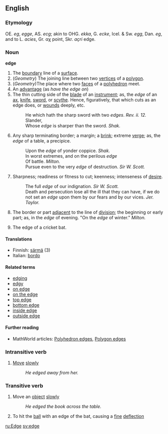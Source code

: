 ==English==

===Etymology===
OE. ''eg'',
''egge'', AS. ''ecg''; akin to OHG. ''ekka'', G.
''ecke'', Icel. & Sw. ''egg'', Dan. ''eg'', and to L.
''acies'', Gr. &alpha;&chi;<!-- need to double-check; was 'akh` --> point, Skr. ''a&ccedil;ri''
edge.

===Noun===
'''edge'''

#The [[boundary]] line of a [[surface]].
#(''Geometry'') The joining line between two [[vertex|vertices]] of a [[polygon]].
#(''Geometry'')The place where two [[face]]s of a [[polyhedron]] meet.
#An [[advantage]] (as ''have the edge on'')
# The thin cutting side of the [[blade]] of an [[instrument]]; as, the ''edge'' of an [[ax]], [[knife]], [[sword]], or [[scythe]]. Hence, figuratively, that which cuts as an edge does, or [[wound]]s deeply, etc.
#:He which hath the sharp sword with two ''edges''. ''Rev. ii. 12.''
#:Slander,<BR> Whose ''edge'' is sharper than the sword. ''Shak.''
# Any sharp terminating border; a margin; a [[brink]]; extreme [[verge]]; as, the ''edge'' of a table, a precipice.
#:Upon the ''edge'' of yonder coppice. ''Shak.''
#:In worst extremes, and on the perilous ''edge''<BR> Of battle. ''Milton.''
#:Pursue even to the very ''edge'' of destruction. ''Sir W. Scott.''
# Sharpness; readiness or fitness to cut; keenness; intenseness of [[desire]].
#:The full ''edge'' of our indignation. ''Sir W. Scott.''
#:Death and persecution lose all the ill that they can have, if we do not set an ''edge'' upon them by our fears and by our vices. ''Jer. Taylor.''
# The border or part [[adjacent]] to the line of [[division]]; the beginning or early part; as, in the ''edge'' of evening. "On the ''edge'' of winter."  ''Milton.''
# {{Cricket}} The edge of a cricket bat.

====Translations====

*Finnish: [[särmä]] (3)
*Italian: [[bordo]]

====Related terms====
*[[edging]]
*[[edgy]]
*[[on edge]]
*[[on the edge]]
*[[top edge]]
*[[bottom edge]]
*[[inside edge]]
*[[outside edge]]

====Further reading====
*MathWorld articles: [http://mathworld.wolfram.com/PolyhedronEdge.html Polyhedron edges], [http://mathworld.wolfram.com/PolygonEdge.html Polygon edges]

===Intransitive verb===
#[[Move]] [[slowly]]
#:''He edged away from her.''

===Transitive verb===
#Move an [[object]] [[slowly]]
#:''He edged the book across the table.''
#{{Cricket}} To hit the [[ball]] with an edge of the bat, causing a [[fine]] [[deflection]]

[[ru:Edge]]
[[sv:edge]]